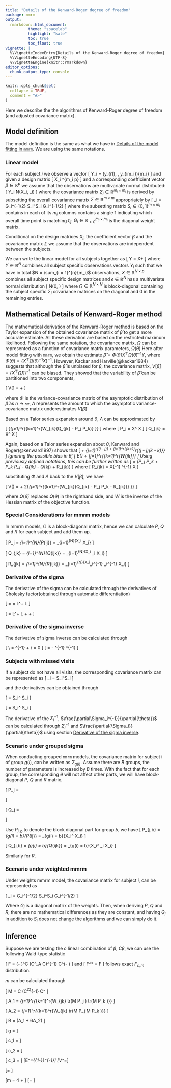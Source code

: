 ```yaml
---
title: "Details of the Kenward-Roger degree of freedom"
package: mmrm
output:
  rmarkdown::html_document:
          theme: "spacelab"
          highlight: "kate"
          toc: true
          toc_float: true
vignette: |
  %\VignetteIndexEntry{Details of the Kenward-Roger degree of freedom}
  %\VignetteEncoding{UTF-8}
  %\VignetteEngine{knitr::rmarkdown}
editor_options:
  chunk_output_type: console
---
```


```r
knitr::opts_chunk$set(
  collapse = TRUE,
  comment = "#>"
)
```

Here we describe the the algorithms of Kenward-Roger degree of freedom (and adjusted covariance matrix).

## Model definition

The model definition is the same as what we have in [Details of the model fitting in `mmrm`](algorithms.html).
We are using the same notations.

### Linear model

For each subject $i$ we observe a vector
\[
Y_i = (y_{i1}, \dotsc, y_{im_i})^\top \in \mathbb{R}^{m_i}
\]
and given a design matrix
\[
X_i \in \mathbb{R}^{m_i \times p}
\]
and a corresponding coefficient vector $\beta \in \mathbb{R}^{p}$ we assume
that the observations are multivariate normal distributed:
\[
Y_i \sim N(X_i\beta, \Sigma_i)
\]
where the covariance matrix $\Sigma_i \in \mathbb{R}^{m_i \times m_i}$ is derived
by subsetting the overall covariance matrix $\Sigma \in \mathbb{R}^{m \times m}$
appropriately by
\[
\Sigma_i = G_i^{-1/2} S_i^\top \Sigma S_i G_i^{-1/2}
\]
where the subsetting matrix $S_i \in \{0, 1\}^{m \times m_i}$ contains
in each of its $m_i$ columns contains a single 1 indicating which overall time point
is matching $t_{ij}$. 
$G_i \in \mathbb{R}_{\gt 0}^{m_i \times m_i}$ is the diagonal weight matrix.

Conditional on the design matrices $X_i$, the coefficient vector $\beta$ and the
covariance matrix $\Sigma$ we assume that the observations are independent between
the subjects.

We can write the linear model for all subjects together as
\[
Y = X\beta + \epsilon
\]
where $Y \in \mathbb{R}^N$ combines all subject specific observations vectors $Y_i$
such that we have in total $N = \sum_{i = 1}^{n}{m_i}$ observations,
$X \in \mathbb{R}^{N \times p}$ combines all subject specific design matrices
and $\epsilon \in \mathbb{R}^N$ has a multivariate normal distribution
\[
\epsilon \sim N(0, \Omega)
\]
where $\Omega \in \mathbb{R}^{N \times N}$ is block-diagonal containing the
subject specific $\Sigma_i$ covariance matrices on the diagonal and 0 in the
remaining entries.

## Mathematical Details of Kenward-Roger method

The mathematical derivation of the Kenward-Roger method is based on the Taylor expansion of the obtained covariance matrix
of $\hat\beta$ to get a more accurate estimate. All these derivation are based on the restricted maximum likelihood.
Following the same [notation](algorithms.html#covariance-matrix-model), the covariance matrix, $\Omega$ can be represented as
a function of covariance matrix parameters, $\Omega(\theta)$
Here after model fitting with `mmrm`, we obtain the estimate $\hat\beta = \Phi(\hat\theta)X^\top\Omega(\hat\theta)^{-1}Y$,
where $\Phi(\theta) = \left\{X^\top \Omega(\theta)^{-1} X\right\} ^{-1}$.
However, Kackar and Harville(@kackar1984) suggests that although the $\hat\beta$ is unbiased for $\beta$, the covariance matrix,
$V[\hat\beta] = \left\{X^\top \hat\Omega X\right\}^{-1}$ can be biased. They showed that the variability of $\hat\beta$ can be partitioned into
two components,

\[
  V[\hat\beta] = \Phi + \Lambda
\]

where $\Phi$ is the variance-covariance matrix of the asymptotic distribution of $\hat\beta$ as $n\rightarrow \infty$, $\Lambda$ represents the amount
to which the asymptotic variance-covariance matrix underestimates $V[\hat\beta]$

Based on a Talor series expansion around $\theta$, $\Lambda$ can be approximated by

\[
  \Lambda \simeq \Phi \left\{\sum_{j=1}^r{\sum_{k=1}^r{W_{jk}(Q_{jk} - P_j \Phi P_k)} }\right\} \Phi
\]
where
\[
  P_j = X^\top \frac{\partial{\Omega^{-1}}}{\partial \theta_j} X
\]
\[
  Q_{jk} = X^\top \frac{\partial{\Omega^{-1}}}{\partial \theta_j} \Omega \frac{\partial{\Omega^{-1}}}{\partial \theta_k} X
\]

Again, based on a Talor series expansion about $\theta$, Kenward and Roger(@kenward1997) shows that
\[
  \hat\Phi \simeq \Phi + \sum_{j=1}^r{(\hat\theta_j - \theta_j)\frac{\partial{\Phi}}{\partial{\theta_j}}} + \frac{1}{2} \sum_{j=1}^r{\sum_{k=1}^r{(\hat\theta_j - \theta_j)(\hat\theta_k - \theta_k)\frac{\partial^2{\Phi}}{\partial{\theta_j}\partial{\theta_k}}}}
\]
Ignoring the possible bias in $\hat\theta$,
\[
  E(\hat\Phi) \simeq \Phi + \frac{1}{2} \sum_{j=1}^r{\sum_{k=1}^r{W_{jk}\frac{\partial^2{\Phi}}{\partial{\theta_j}\partial{\theta_k}}}}
\]
Using previously defined notations, this can be further written as
\[
  \frac{\partial^2{\Phi}}{\partial{\theta_j}\partial{\theta_k}} = \Phi (P_j \Phi P_k + P_k \Phi P_j - Q_{jk} - Q_{kj} + R_{jk}) \Phi
\]
where
\[
  R_{jk} = X^\top\Omega^{-1}\frac{\partial^2\Omega}{\partial{\theta_j}\partial{\theta_k}} \Omega^{-1} X
\]

substituting $\Phi$ and $\Lambda$ back to the $V[\hat\beta]$, we have

\[
  V(\hat\beta) = \hat\Phi + 2\hat\Phi \left\{\sum_{j=1}^r{\sum_{k=1}^r{W_{jk}(Q_{jk} - P_j \hat\Phi P_k - \frac{1}{4}R_{jk})} }\right\} \hat\Phi
\]

where $\Omega(\hat\theta)$ replaces $\Omega(\theta)$ in the righthand side, and $W$ is the inverse of the Hessian matrix of the objective function.

### Special Considerations for mmrm models

In mmrm models, $\Omega$ is a block-diagonal matrix, hence we can calculate  $P$, $Q$ and $R$ for each subject and add them up.

\[
  P_j = \sum_{i=1}^{N}{P_{ij}} = \sum_{i=1}^{N}{X_i^\top \frac{\partial{\Sigma_i^{-1}}}{\partial \theta_j} X_i}
\]

\[
  Q_{jk} = \sum_{i=1}^{N}{Q_{ijk}} = \sum_{i=1}^{N}{X_i^\top \frac{\partial{\Sigma_i^{-1}}}{\partial \theta_j} \Sigma_i \frac{\partial{\Sigma_i^{-1}}}{\partial \theta_k} X_i}
\]

\[
  R_{jk} = \sum_{i=1}^{N}{R_{ijk}} = \sum_{i=1}^{N}{X_i^\top\Sigma_i^{-1}\frac{\partial^2\Sigma_i}{\partial{\theta_j}\partial{\theta_k}} \Sigma_i^{-1} X_i}
\]


### Derivative of the sigma

The derivative of the sigma can be calculated through the derivatives of Cholesky factor(obtained through automatic differentiation)

\[
  \frac{\partial{\Sigma}}{\partial{\theta_j}} = \frac{\partial{LL^\top}}{\partial{\theta_j}} = \frac{\partial{L}}{\partial{\theta_j}}L^\top + L\frac{\partial{L^\top}}{\partial{\theta_j}}
\]

\[
  \frac{\partial^2{\Sigma}}{\partial{\theta_j}\partial{\theta_k}} = \frac{\partial^2{L}}{\partial{\theta_j}\partial{\theta_k}}L^\top + L\frac{\partial^2{L^\top}}{\partial{\theta_j}\partial{\theta_k}} + \frac{\partial{L}}{\partial{\theta_j}}\frac{\partial{L^T}}{\partial{\theta_k}} + \frac{\partial{L}}{\partial{\theta_k}}\frac{\partial{L^\top}}{\partial{\theta_j}}
\]

### Derivative of the sigma inverse

The derivative of sigma inverse can be calculated through

\[
  \frac{\partial{\Sigma\Sigma^{-1}}}{\partial{\theta}}\\
  = \frac{\partial{\Sigma}}{\partial{\theta}}\Sigma^{-1} + \Sigma\frac{\partial{\Sigma^{-1}}}{\partial{\theta}} \\
  = 0
\]
\[
  \frac{\partial{\Sigma^{-1}}}{\partial{\theta}} = - \Sigma^{-1} \frac{\partial{\Sigma}}{\partial{\theta}}\Sigma^{-1}
\]

### Subjects with missed visits

If a subject do not have all visits, the corresponding covariance matrix can be represented as
\[
  \Sigma_i = S_i^\top \Sigma S_i
\]

and the derivatives can be obtained through

\[
  \frac{\partial{\Sigma_i}}{\partial{\theta}} = S_i^\top \frac{\partial{\Sigma}}{\partial{\theta}} S_i
\]

\[
  \frac{\partial^2{\Sigma_i}}{\partial{\theta_j}\partial{\theta_k}} = S_i^\top \frac{\partial^2{\Sigma}}{\partial{\theta_j}\partial{\theta_k}} S_i
\]

The derivative of the $\Sigma_i^{-1}$, $\frac{\partial\Sigma_i^{-1}}{\partial{\theta}}$ can be calculated through $\Sigma_i^{-1}$ and $\frac{\partial{\Sigma_i}}{\partial{\theta}}$
using section [Derivative of the sigma inverse](#derivative-of-the-sigma-inverse).

### Scenario under grouped sigma

When conducting grouped `mmrm` models, the covariance matrix for subject i of group $g(i)$, can be written as $\Sigma_{g(i)}$.
Assume there are $B$ groups, the number of parameters is increased by $B$ times. With the fact that for each group, the corresponding
$\theta$ will not affect other parts, we will have block-diagonal $P$, $Q$ and $R$ matrix.

\[
P_j = \begin{pmatrix}
P_{j, 1} & \dots & P_{j, B} \\
\end{pmatrix}
\]

\[
Q_j = \begin{pmatrix}
Q_{j, 1} & 0 & \dots & \dots & 0 \\
0 & Q_{j, 2} & 0 & \dots & 0\\
\vdots & & \ddots & & \vdots \\
\vdots & & & \ddots & \vdots \\
0 & \dots & \dots & 0 & Q_{j, B}
\end{pmatrix}
\]

Use $P_{j, b}$ to denote the block diagonal part for group $b$, we have
\[
  P_{j,b} = \sum_{g(i) = b}{P_{ij}} = \sum_{g(i) = b}{X_i^\top \frac{\partial{\Sigma_i^{-1}}}{\partial \theta_j} X_i}
\]

\[
  Q_{j,b} = \sum_{g(i) = b}{Q_{ijk}} = \sum_{g(i) = b}{X_i^\top \frac{\partial{\Sigma_i^{-1}}}{\partial \theta_j} \Sigma_i \frac{\partial{\Sigma_i^{-1}}}{\partial \theta_k} X_i}
\]


Similarly for $R$.

### Scenario under weighted mmrm

Under weights mmrm model, the covariance matrix for subject $i$, can be represented as

\[
  \Sigma_i = G_i^{-1/2} S_i^\top \Sigma S_i G_i^{-1/2}
\]

Where $G_i$ is a diagonal matrix of the weights. Then, when deriving $P$, $Q$ and $R$,
there are no mathematical differences as they are constant, and having $G_i$ in addition to $S_i$
does not change the algorithms and we can simply do it.

## Inference

Suppose we are testing the $c$ linear combination of $\beta$, $C\beta$, we can use the following Wald-type statistic

\[
  F = \frac{1}{l} (\hat\beta - \beta)^\top  C (C^\top \hat\Phi_A C)^{-1} C^\top (\hat\beta - \beta)
\]
and
\[
  F^* = \lambda F
\]
follows exact $F_{c,m}$ distribution.

$m$ can be calculated through

\[
  M = C (C^\top \Phi C)^{-1} C^\top
\]

\[
  A_1 = \sum_{j=1}^r{\sum_{k=1}^r{W_{jk} tr(M \Phi P_j \Phi) tr(M \Phi P_k \Phi)}}
\]

\[
  A_2 = \sum_{j=1}^r{\sum_{k=1}^r{W_{jk} tr(M \Phi P_j \Phi M \Phi P_k \Phi)}}
\]

\[
  B = \frac{1}{2c}(A_1 + 6A_2)
\]

\[
  g = \frac{(c+1)A_1 - (c+4)A_2}{(c+2)A_2}
\]

\[
  c_1 = \frac{g}{3c+2(1-g)}
\]

\[
  c_2 = \frac{c-g}{3c+2(1-g)}
\]

\[
  c_3 = \frac{c+2-g}{3c+2(1-g)}
\]
\[E^*={\left\{1-\frac{A_2}{c}\right\}}^{-1}\]
\[V^*=\frac{2}{c}{\left\{\frac{1+c_1 B}{(1-c_2 B)^2(1-c_3 B)}\right\}}\]

\[\rho = \frac{V^{*}}{2(E^*)^2}\]

\[m = 4 + \frac{c+2}{c\rho - 1}\]
\[\lambda = \frac{m}{E^*(m-2)}\]
